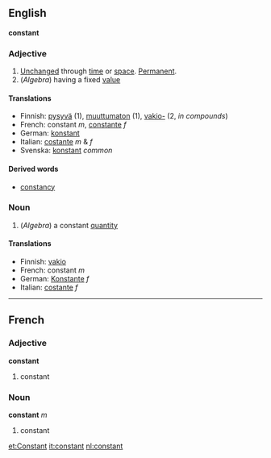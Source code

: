 ==English==
'''constant'''

===Adjective===

#[[Unchanged]] through [[time]] or [[space]].  [[Permanent]].
#(''Algebra'') having a fixed [[value]]

====Translations====
*Finnish: [[pysyvä]] (1), [[muuttumaton]] (1), [[vakio-]] (2, ''in compounds'')
*French: constant ''m'', [[constante]] ''f''
*German: [[konstant]]
*Italian: [[costante]] ''m'' & ''f''
*Svenska: [[konstant]] ''common''

====Derived words====
*[[constancy]]

===Noun===

#(''Algebra'') a constant [[quantity]]

====Translations====
*Finnish: [[vakio]]
*French: constant ''m''
*German: [[Konstante]] ''f''
*Italian: [[costante]] ''f''

----

==French==

===Adjective===
'''constant'''

# constant

===Noun===
'''constant''' ''m''

# constant

[[et:Constant]]
[[it:constant]]
[[nl:constant]]